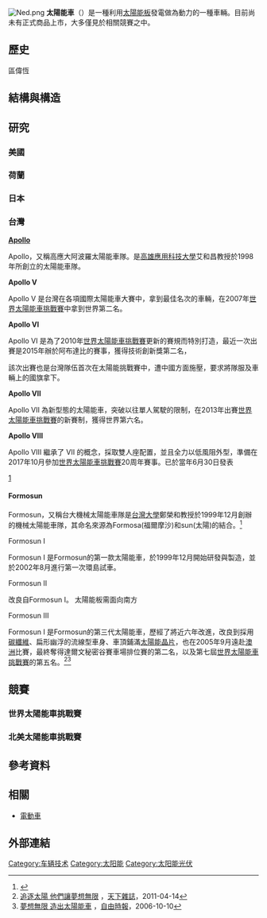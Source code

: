 {{expert|time=2010-09-28T08:29:14+00:00}}
{{expand|time=2010-08-04T10:59:23+00:00}}
[[File:Ned.png|thumb]]
'''太陽能車'''（{{lang-en|'''Solar vehicle'''}}）是一種利用[[太陽能板|太陽能板]]發電做為動力的一種車輛。目前尚未有正式商品上市，大多僅見於相關競賽之中。

== 歷史 ==
區偉恆

==結構與構造==

== 研究 ==
=== 美國 ===
===荷蘭===
=== 日本 ===
===台灣===
'''[[Apollo_solar_car_team|Apollo]]'''

Apollo，又稱高應大阿波羅太陽能車隊。是[[國立高雄應用科技大學|高雄應用科技大學]]艾和昌教授於1998年所創立的太陽能車隊。

'''Apollo V'''

Apollo V 是台灣在各項國際太陽能車大賽中，拿到最佳名次的車輛，在2007年[[世界太陽能車挑戰賽|世界太陽能車挑戰賽]]中拿到世界第二名。

'''Apollo VI'''

Apollo VI 是為了2010年[[世界太陽能車挑戰賽|世界太陽能車挑戰賽]]更新的賽規而特別打造，最近一次出賽是2015年辦於阿布達比的賽事，獲得技術創新獎第二名，

該次出賽也是台灣隊伍首次在太陽能挑戰賽中，遭中國方面施壓，要求將隊服及車輛上的國旗拿下。

'''Apollo VII'''

Apollo VII 為新型態的太陽能車，突破以往單人駕駛的限制，在2013年出賽[[世界太陽能車挑戰賽|世界太陽能車挑戰賽]]的新賽制，獲得世界第六名。

'''Apollo VIII'''

Apollo VIII 繼承了 VII 的概念，採取雙人座配置，並且全力以低風阻外型，準備在2017年10月參加[[世界太陽能車挑戰賽|世界太陽能車挑戰賽]]20周年賽事。已於當年6月30日發表

[https://www.facebook.com/ApolloSolarCarTeam/]

==== Formosun ====
Formosun，又稱台大機械太陽能車隊是[[台灣大學|台灣大學]]鄭榮和教授於1999年12月創辦的機械太陽能車隊，其命名來源為Formosa(福爾摩沙)和sun(太陽)的結合。<ref>{{Cite web |url=http://140.112.14.125/%E5%9C%98%E9%9A%8A%E8%BF%91%E6%B3%81/ |title=台大 - 機械工程學系 - 先進動力能源研究中心 |accessdate=2016-04-26 |archive-date=2016-05-08 |archive-url=https://web.archive.org/web/20160508124705/http://140.112.14.125/%E5%9C%98%E9%9A%8A%E8%BF%91%E6%B3%81/ |dead-url=yes }}</ref>

;Formosun I
Formosun I 是Formosun的第一款太陽能車，於1999年12月開始研發與製造，並於2002年8月進行第一次環島試車。

;Formosun II
改良自Formosun I。
太陽能板需面向南方

;Formosun III
Formosun I 是Formosun的第三代太陽能車，歷經了將近六年改進，改良到採用[[碳纖維|碳纖維]]、扁形幽浮的流線型車身、車頂鋪滿[[太陽能晶片|太陽能晶片]]，也在2005年9月遠赴[[澳洲|澳洲]]比賽，最終奪得達爾文秘密谷賽車場排位賽的第二名，以及第七屆[[世界太陽能車挑戰賽|世界太陽能車挑戰賽]]的第五名。<ref>[http://m.cw.com.tw/article/article.action?id=5004602#sthash.YrMsucSr.dpbs 追逐太陽 他們讓夢想無限] {{Wayback|url=http://m.cw.com.tw/article/article.action?id=5004602#sthash.YrMsucSr.dpbs |date=20150617101837 }}，[[天下雜誌|天下雜誌]]，2011-04-14</ref><ref>[http://news.ltn.com.tw/news/supplement/paper/96357/print 夢想無限 造出太陽能車] {{Wayback|url=http://news.ltn.com.tw/news/supplement/paper/96357/print |date=20150617122833 }}，[[自由時報|自由時報]]，2006-10-10</ref>

== 競賽 ==
{{see|en:Solar car racing}}
=== 世界太陽能車挑戰賽 ===
{{see|en:World Solar Challenge}}
=== 北美太陽能車挑戰賽 ===
{{see|en:North American Solar Challenge}}

== 參考資料 ==
<references />

==相關==
{{Commons category|Solar-powered vehicles}}
{{Wikinews|Solar car travels around the world}}
*[[電動車|電動車]]

== 外部連結 ==
{{GoogleBooks|"Solar vehicle"|"太陽能車"}}

{{太阳能}}

{{Authority control}}
[[Category:车辆技术|Category:车辆技术]]
[[Category:太阳能|Category:太阳能]]
[[Category:太阳能光伏|Category:太阳能光伏]]